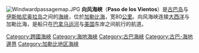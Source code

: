 [[File:Windwardpassagemap.JPG|thumb]]
'''向风海峡'''（'''Paso de los Vientos'''）是[[古巴岛|古巴岛]]与[[伊斯帕尼奥拉岛|伊斯帕尼奥拉岛]]之间的[[海峡|海峡]]，位於[[加勒比海|加勒比海]]，宽80[[公里|公里]]。向风海峡连接[[大西洋|大西洋]]与加勒比海，是船只在[[巴拿马运河|巴拿马运河]]与[[美国|美国]]东岸之间航行的航道。

{{Caribbean-geo-stub}}
{{DEFAULTSORT:Vientos, Paso de los}}
[[Category:跨國海峽|Category:跨國海峽]]
[[Category:海地海峽|Category:海地海峽]]
[[Category:古巴海峽|Category:古巴海峽]]
[[Category:古巴-海地邊界|Category:古巴-海地邊界]]
[[Category:加勒比地区海峡|Category:加勒比地区海峡]]